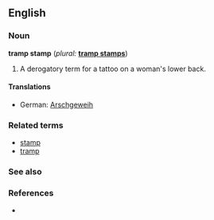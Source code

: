<!-- The explanatory paragraphs in this new dictionary entry, including this one, are written as comments to hide them when the page is displayed. To include a section, remove its comment start marker ("<!--") and comment end marker (dash + "->"). When you finish an entry, remove the comments.
-->
==English==

===Noun===
'''tramp stamp'''  (''plural:'' '''[[tramp stamps]]''')
<!--Alternatively, if the noun has standard English plural, you may use the "{{en-noun-reg}}" template.  Otherwise, use one of these templates to show the plural form:
{{en-noun-reg-es}} 
{{en-noun-irreg|irregular_plural_form}}
{{en-noun-unc}}
-->

# A derogatory term for a tattoo on a woman's lower back.
<!--
# Extend this numbered list to define any additional definitions as a noun. Order the list from the earliest definition to the most recent. Begin each definition with a number sign ("#"). Do NOT add blank lines between definitions as this will break the numbering.
--> 

====Translations====
*German: [[Arschgeweih]]

===Related terms===
*[[stamp]]
*[[tramp]]

===See also===
{{tramp stamp}}
<!-- Keep this template if Wikipedia has an article on this word.-->

===References===
*<!-- Add verifiable references here to show where you found the word in use.-->